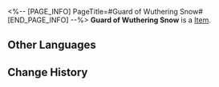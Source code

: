 <%-- [PAGE_INFO]
PageTitle=#Guard of Wuthering Snow#
[END_PAGE_INFO] --%>
{{Item Infobox
|id          = 81061
|image       = Item Guard of Wuthering Snow.png
|type        = 
|invCategory = 
|rarity      = 2
|effect      = 
|description = 
}}
'''Guard of Wuthering Snow''' is a [[Item]].

==Other Languages==
{{Other Languages
|en   = Guard of Wuthering Snow
|zhs  = 戍卫风雪的铁卫
|zht  = 戍衛風雪的鐵衛
|ja   = 吹雪と対峙する兵士
|ko   = 눈보라에 맞서는 철위대
|es   = Guardia de la nieve borrascosa
|fr   = Garde des neiges hurlantes
|ru   = Страж снежной метели
|th   = Guard of Wuthering Snow
|vi   = Thiết Vệ Bão Tuyết
|de   = Wachen des stürmischen Schnees
|id   = Guard of Wuthering Snow
|pt   = Guarda da Neve Uivante
}}

==Change History==
{{Change History|1.0}}